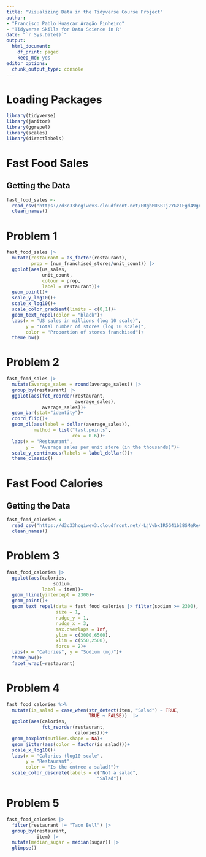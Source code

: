 ```yaml
---
title: "Visualizing Data in the Tidyverse Course Project"
author: 
- "Francisco Pablo Huascar Aragão Pinheiro"
- "Tidyverse Skills for Data Science in R"
date: "`r Sys.Date()`"
output:
  html_document:
    df_print: paged
    keep_md: yes
editor_options:
  chunk_output_type: console
---
```

# Loading Packages
```r
library(tidyverse)
library(janitor)
library(ggrepel)
library(scales)
library(directlabels)
```
# Fast Food Sales
## Getting the Data
```r
fast_food_sales <- 
  read_csv("https://d3c33hcgiwev3.cloudfront.net/ERgbPUSBTj2YGz1Egd49gA_64d91f329b334df59109113c3084708f_data_fastfood_sales.csv?Expires=1678233600&Signature=fj1~zvdeWeL5d5XUtpCtXf0IrfD7C792~rR0jHGArJNRFPjQS~K8KRCgrh6ZPlEzJmA1HIINtWVxL8mQP5s-~5IH8-IelzTqCs~bmSQb6cRErAmlsLinEh3F-wKn8ZhwevHtcHfgUBUg0vhi2slbgo3s7smPoUC2LDP8hxMleek_&Key-Pair-Id=APKAJLTNE6QMUY6HBC5A")  |>  
  clean_names()
```
# Problem 1
```r
fast_food_sales |>
  mutate(restaurant = as_factor(restaurant),
         prop = (num_franchised_stores/unit_count)) |> 
  ggplot(aes(us_sales,
             unit_count,
             colour = prop,
             label = restaurant))+
  geom_point()+
  scale_y_log10()+
  scale_x_log10()+
  scale_color_gradient(limits = c(0,1))+
  geom_text_repel(color = "black")+
  labs(x = "US sales in millions (log 10 scale)",
       y = "Total number of stores (log 10 scale)",
       color = "Proportion of stores franchised")+
  theme_bw()
```

# Problem 2
```r
fast_food_sales |>
  mutate(average_sales = round(average_sales)) |>
  group_by(restaurant) |>
  ggplot(aes(fct_reorder(restaurant,
                         average_sales),
             average_sales))+
  geom_bar(stat="identity")+
  coord_flip()+
  geom_dl(aes(label = dollar(average_sales)),
          method = list("last.points",
                        cex = 0.6))+
  labs(x = "Restaurant",
       y =  "Average sales per unit store (in the thousands)")+
  scale_y_continuous(labels = label_dollar())+
  theme_classic()
```

# Fast Food Calories
## Getting the Data
```r
fast_food_calories <- 
  read_csv("https://d3c33hcgiwev3.cloudfront.net/-LjVvbxIR5G41b28SMeReA_1a02baf08f0c4c479cbd944461c41ced_data_fastfood_calories.csv?Expires=1678320000&Signature=IR9OZuMEqUwrFJHl6I3b93tFCcK9bZ918SnqYWKgPr37c7VFrIB4KD85SwySCHTJlDcN1gn4~sc-gzQC0BHGh4qQteZ-jd5t1wf2V7QA3BdWdroLdc6Kvy1faAb1o8crLfMo0KbtcEk-aC3rXiHDQSOPNe0wSflHfcjhZ100ls0_&Key-Pair-Id=APKAJLTNE6QMUY6HBC5A") |> 
  clean_names()
```
# Problem 3
```r
fast_food_calories |>
  ggplot(aes(calories,
                 sodium,
             label = item))+
  geom_hline(yintercept = 2300)+
  geom_point()+
  geom_text_repel(data = fast_food_calories |> filter(sodium >= 2300),
                  size = 1,
                  nudge_y = 1, 
                  nudge_x = 3,
                  max.overlaps = Inf,
                  ylim = c(3000,6500),
                  xlim = c(550,2500),
                  force = 2)+
  labs(x = "Calories", y = "Sodium (mg)")+
  theme_bw()+
  facet_wrap(~restaurant)
```
# Problem 4
```r
fast_food_calories %>%
  mutate(is_salad = case_when(str_detect(item, "Salad") ~ TRUE,
                              TRUE ~ FALSE))  |> 
  ggplot(aes(calories,
             fct_reorder(restaurant,
                         calories)))+
  geom_boxplot(outlier.shape = NA)+
  geom_jitter(aes(color = factor(is_salad)))+
  scale_x_log10()+
  labs(x = "Calories (log10 scale",
       y = "Restaurant",
       color = "Is the entree a salad?")+
  scale_color_discrete(labels = c("Not a salad",
                                 "Salad"))
```
# Problem 5

```r
fast_food_calories |>
  filter(restaurant != "Taco Bell") |> 
  group_by(restaurant,
           item) |> 
  mutate(median_sugar = median(sugar)) |> 
  glimpse()
```














